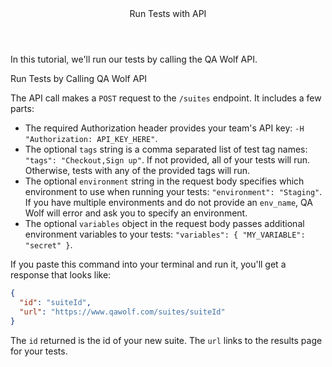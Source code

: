 

<Layout>

<Header>Run Tests with API</Header>

In this tutorial, we'll run our tests by calling the QA Wolf API.

<SubHeader>Run Tests by Calling QA Wolf API</SubHeader>

<ApiExample />

The API call makes a `POST` request to the `/suites` endpoint. It includes a few parts:

- The required <ExternalLink href="https://developer.mozilla.org/en-US/docs/Web/HTTP/Headers/Authorization">Authorization header</ExternalLink> provides your team's API key: `-H "Authorization: API_KEY_HERE"`.
- The optional `tags` string is a comma separated list of test tag names: `"tags": "Checkout,Sign up"`. If not provided, all of your tests will run. Otherwise, tests with any of the provided tags will run.
- The optional `environment` string in the request body specifies which <Link href="use-environment-variables#create-an-environment">environment</Link> to use when running your tests: `"environment": "Staging"`. If you have multiple environments and do not provide an `env_name`, QA Wolf will error and ask you to specify an environment.
- The optional `variables` object in the request body passes additional <Link href="use-environment-variables">environment variables</Link> to your tests: `"variables": { "MY_VARIABLE": "secret" }`.

If you paste this command into your terminal and run it, you'll get a response that looks like:

```json
{
  "id": "suiteId",
  "url": "https://www.qawolf.com/suites/suiteId"
}
```

The `id` returned is the id of your new suite. The `url` links to the results page for your tests.

<ViewRunHistory description="when you call the QA Wolf API" />

</Layout>
